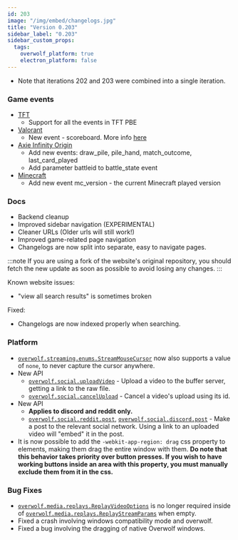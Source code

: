 ```yaml
---
id: 203
image: "/img/embed/changelogs.jpg"
title: "Version 0.203"
sidebar_label: "0.203"
sidebar_custom_props:
  tags:
    overwolf_platform: true
    electron_platform: false
---
```


* Note that iterations 202 and 203 were combined into a single iteration.

### Game events
* [TFT](/api/live-game-data/supported-games/teamfight-tactics)
  * Support for all the events in TFT PBE
* [Valorant](/api/live-game-data/supported-games/valorant)
  * New event - scoreboard. More info [here](/api/live-game-data/supported-games/valorant#scoreboard-note)
* [Axie Infinity Origin](/api/live-game-data/supported-games/axie-infinity-origin)
  * Add new events: draw_pile, pile_hand, match_outcome, last_card_played
  * Add parameter battleid to battle_state event
* [Minecraft](/api/live-game-data/supported-games/minecraft)
  * Add new event mc_version - the current Minecraft played version

### Docs
- Backend cleanup
- Improved sidebar navigation (EXPERIMENTAL)
- Cleaner URLs (Older urls will still work!)
- Improved game-related page navigation
- Changelogs are now split into separate, easy to navigate pages.

:::note
If you are using a fork of the website's original repository, you should fetch the new update as soon as possible to avoid losing any changes.
:::

Known website issues:
- "view all search results" is sometimes broken

Fixed:
- Changelogs are now indexed properly when searching.

### Platform
- [`overwolf.streaming.enums.StreamMouseCursor`](/api/streaming#streammousecursor-enum) now also supports a value of `none`, to never capture the cursor anywhere.
- New API
    - [`overwolf.social.uploadVideo`](/api/social#uploadvideovideouploadparams-callback-callback) - Upload a video to the buffer server, getting a link to the raw file.
    - [`overwolf.social.cancelUpload`](/api/social#canceluploadstring-callback) - Cancel a video's upload using its id.
- New API
    - **Applies to discord and reddit only.**
    - [`overwolf.social.reddit.post`](/api/social/reddit#postredditpostparameters-callback), [`overwolf.social.discord.post`](/api/social/discord#postdiscordpostparameters-callback) - Make a post to the relevant social network. Using a link to an uploaded video will "embed" it in the post.
- It is now possible to add the `-webkit-app-region: drag` css property to elements, making them drag the entire window with them. **Do note that this behavior takes priority over button presses. If you wish to have working buttons inside an area with this property, you must manually exclude them from it in the css.**

### Bug Fixes
- [`overwolf.media.replays.ReplayVideoOptions`](/api/media/replays#replayvideooptions-object) is no longer required inside of [`overwolf.media.replays.ReplayStreamParams`](/api/media/replays#replaystreamparams-object) when empty.
- Fixed a crash involving windows compatibility mode and overwolf.
- Fixed a bug involving the dragging of native Overwolf windows.
